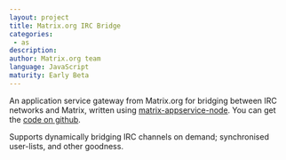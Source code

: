 ```yaml
---
layout: project
title: Matrix.org IRC Bridge
categories: 
 - as
description: 
author: Matrix.org team
language: JavaScript
maturity: Early Beta
---
```


An application service gateway from Matrix.org for bridging between IRC networks and Matrix, written using [matrix-appservice-node](https://matrix.org/blog/project/matrix-appservice-node/). You can get the [code on github](https://github.com/matrix-org/matrix-appservice-irc).

Supports dynamically bridging IRC channels on demand; synchronised user-lists, and other goodness.

